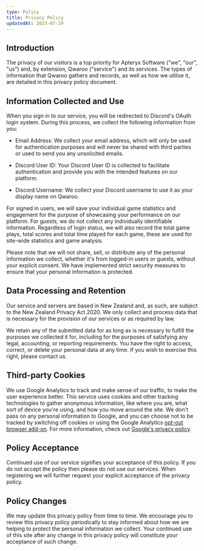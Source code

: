 ---
type: Policy
title: Privacy Policy
updatedAt: 2023-07-29
---

## Introduction

The privacy of our visitors is a top priority for Apteryx Software ("we", "our", "us") and, by extension, Qwaroo ("service") and its services. The types of information that Qwaroo gathers and records, as well as how we utilise it, are detailed in this privacy policy document.

## Information Collected and Use

When you sign in to our service, you will be redirected to Discord's OAuth login system. During this process, we collect the following information from you:

- Email Address:
  We collect your email address, which will only be used for authentication purposes and will never be shared with third parties or used to send you any unsolicited emails.

- Discord User ID:
  Your Discord User ID is collected to facilitate authentication and provide you with the intended features on our platform.

- Discord Username:
  We collect your Discord username to use it as your display name on Qwaroo.

For signed in users, we will save your individual game statistics and engagement for the purpose of showcasing your performance on our platform. For guests, we do not collect any individually identifiable information. Regardless of login status, we will also record the total game plays, total scores and total time played for each game, these are used for site-wide statistics and game analysis.

Please note that we will not share, sell, or distribute any of the personal information we collect, whether it's from logged-in users or guests, without your explicit consent. We have implemented strict security measures to ensure that your personal information is protected.

## Data Processing and Retention

Our service and servers are based in New Zealand and, as such, are subject to the New Zealand Privacy Act 2020. We only collect and process data that is necessary for the provision of our services or as required by law.

We retain any of the submitted data for as long as is necessary to fulfill the purposes we collected it for, including for the purposes of satisfying any legal, accounting, or reporting requirements. You have the right to access, correct, or delete your personal data at any time. If you wish to exercise this right, please contact us.

## Third-party Cookies

We use Google Analytics to track and make sense of our traffic, to make the user experience better. This service uses cookies and other tracking technologies to gather anonymous information, like where you are, what sort of device you're using, and how you move around the site. We don't pass on any personal information to Google, and you can choose not to be tracked by switching off cookies or using the Google Analytics [opt-out browser add-on](https://tools.google.com/dlpage/gaoptout). For more information, check out [Google's privacy policy](https://policies.google.com/privacy).

## Policy Acceptance

Continued use of our service signifies your acceptance of this policy. If you do not accept the policy then please do not use our services. When registering we will further request your explicit acceptance of the privacy policy.

## Policy Changes

We may update this privacy policy from time to time. We encourage you to review this privacy policy periodically to stay informed about how we are helping to protect the personal information we collect. Your continued use of this site after any change in this privacy policy will constitute your acceptance of such change.
